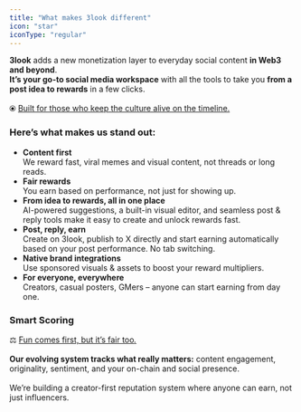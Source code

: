 ```yaml
---
title: "What makes 3look different"
icon: "star"
iconType: "regular"
---
```


**3look** adds a new monetization layer to everyday social content **in Web3 and beyond**. \
**It’s your go-to social media workspace** with all the tools to take you **from a post idea to rewards** in a few clicks.\
\
⦿ <u>Built for those who keep the culture alive on the timeline.</u>

### **Here’s what makes us stand out:**

- **Content first**\
  We reward fast, viral memes and visual content, not threads or long reads.
- **Fair rewards**\
  You earn based on performance, not just for showing up.
- **From idea to rewards, all in one place**\
  AI-powered suggestions, a built-in visual editor, and seamless post & reply tools make it easy to create and unlock rewards fast.
- **Post, reply, earn**\
  Create on 3look, publish to X directly and start earning automatically based on your post performance. No tab switching.
- **Native brand integrations**\
  Use sponsored visuals & assets to boost your reward multipliers.
- **For everyone, everywhere**\
  Creators, casual posters, GMers – anyone can start earning from day one.

### **Smart Scoring**

⚖️ <u>Fun comes first, but it’s fair too</u>_<u>.</u>_\
\
**Our evolving system tracks what really matters:** content engagement, originality, sentiment, and your on-chain and social presence.\
\
We’re building a creator-first reputation system where anyone can earn, not just influencers.
